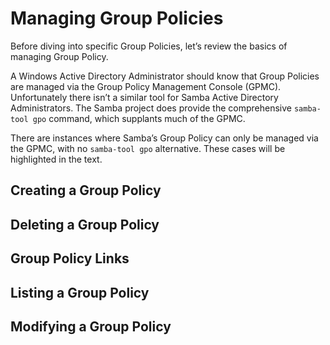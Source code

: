 # Managing Group Policies {#manage}

Before diving into specific Group Policies, let's review the basics of managing Group Policy.

A Windows Active Directory Administrator should know that Group Policies are managed via the Group Policy Management Console (GPMC). Unfortunately there isn't a similar tool for Samba Active Directory Administrators. The Samba project does provide the comprehensive `samba-tool gpo` command, which supplants much of the GPMC.

There are instances where Samba's Group Policy can only be managed via the GPMC, with no `samba-tool gpo` alternative. These cases will be highlighted in the text.

## Creating a Group Policy {#gpcreate}

## Deleting a Group Policy {#gpdelete}

## Group Policy Links {#gplink}

## Listing a Group Policy {#gplist}

## Modifying a Group Policy {#gpmodify}
